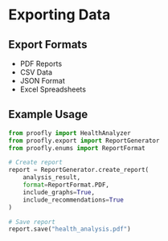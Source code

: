 # Exporting Data

## Export Formats

- PDF Reports
- CSV Data
- JSON Format
- Excel Spreadsheets

## Example Usage

```python py filename="diabetes.py" {14} copy
from proofly import HealthAnalyzer
from proofly.export import ReportGenerator
from proofly.enums import ReportFormat

# Create report
report = ReportGenerator.create_report(
    analysis_result,
    format=ReportFormat.PDF,
    include_graphs=True,
    include_recommendations=True
)

# Save report
report.save("health_analysis.pdf")
```